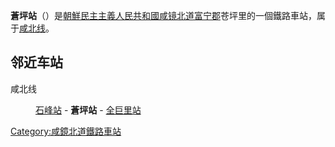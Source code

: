 {{unreferenced|time=2015-02-03T04:15:10+00:00}}
{{朝鮮半島車站資訊
|公司色 = blue
|文字色 = 
|站名 = 蒼坪站
|圖片 = 
|pxl = 
|圖片說明 =
|前一站 = [[石峰站|石峰]]
|前一站距離 = 6.7
|後一站距離 = 7.3
|後一站 = [[全巨里站|全巨里]]
|所屬路線 = [[咸北线|咸北线]]
|距離 = 51.4
|起點站 = [[青岩站|青岩]]
|諺文 = 창평역
|朝鮮漢字 = 蒼坪驛
|文觀部式 = Changpyeong-yeok
|馬-賴式 = Ch'angp'yŏng-yŏk
|副站名 = 
|車站編號 = 
|停站路線數 = 
|所屬公司 = [[朝鮮民主主義人民共和國鐵道省|朝鮮民主主義人民共和國鐵道省]]
|所在地 =[[咸镜北道|咸镜北道]][[富宁郡|富宁郡]]苍坪里
|車站構造 = 地面车站
|月台配置 = 
|啟用年月日 =
|廢站年月日 = 
|上下車人次 = 
|統計年度 = 
|轉車 = 
|備註 = 
|全寬備註 = 
}}

'''蒼坪站'''（{{lang-ko|창평역}}）是[[朝鮮民主主義人民共和國|朝鮮民主主義人民共和國]][[咸镜北道|咸镜北道]][[富宁郡|富宁郡]]苍坪里的一個鐵路車站，属于[[咸北线|咸北线]]。

==邻近车站==
咸北线
:[[石峰站|石峰站]] - '''蒼坪站''' - [[全巨里站|全巨里站]]

{{朝鲜铁路小作品}}

{{咸北线}}

[[Category:咸鏡北道鐵路車站|Category:咸鏡北道鐵路車站]]
